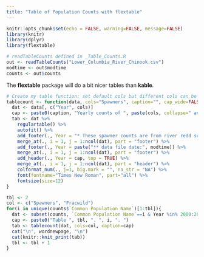 ```yaml
---
title: "Table of Population Counts with flextable"
---
```


```r
knitr::opts_chunk$set(echo = FALSE, warning=FALSE, message=FALSE)
library(knitr)
library(dplyr)
library(flextable)
```

```r
# readTableCounts defined in _Table_Counts.R
out <- readTableCounts("Lower_Columbia_River_Chinook.csv")
modtime <- out$modtime
counts <- out$counts
```

The **flextable** package will do a bit nicer tables than **kable**.

```r
# Create my table function; set default cols but different cols can be passed in
tablecount <- function(data, cols="Spawners", caption="", cap_wide=FALSE){
  dat <- data[, c("Year", cols)]
  cap <- paste0(caption, "Yearly counts of ", paste(cols, collapse=" and "), " for ", min(dat$Year), " to ", max(dat$Year))
  tab <- dat %>%
    regulartable() %>%
    autofit() %>%
    add_footer(., Year = "* These spawner counts are from river redd surveys.") %>%
    merge_at(., i = 1, j = 1:ncol(dat), part = "footer") %>% 
    add_footer(., Year = paste("** data file date:", modtime)) %>%
    merge_at(., i = 1, j = 1:ncol(dat), part = "footer") %>% 
    add_header(., Year = cap, top = TRUE) %>% 
    merge_at(., i = 1, j = 1:ncol(dat), part = "header") %>%
    colformat_num(., j=1, big.mark = "", na_str = "NA") %>%
    font(fontname="Times New Roman", part="all") %>%
    fontsize(size=12)
}
```

```r
tbl <- 2
col <- c("Spawners", "Fracwild")
for(i in unique(counts$`Common Population Name`)[1:tbl]){
  dat <- subset(counts, `Common Population Name`==i & Year %in% 2000:2014)
  cap <- paste0("Table ", tbl, ". ", i, ". ")
  tab <- tablecount(dat, cols=col, caption=cap)
  cat("\n", wordnewpage, "\n")
  cat(knitr::knit_print(tab))
  tbl <- tbl + 1
}
```